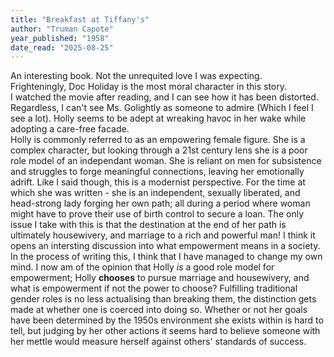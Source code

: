 ```yaml
---
title: "Breakfast at Tiffany's"
author: "Truman Capote"
year_published: "1958"
date_read: "2025-08-25"
---
```

An interesting book. Not the unrequited love I was expecting.
<br/>
Frighteningly, Doc Holiday is the most moral character in this story.
<br/>
I watched the movie after reading, and I can see how it has been distorted. Regardless, I can't see Ms. Golightly as someone to admire (Which I feel I see a lot). 
Holly seems to be adept at wreaking havoc in her wake while adopting a care-free facade.
<br/>
Holly is commonly referred to as an empowering female figure. She is a complex character, but looking through a 21st century lens she is a poor role model of an independant woman.
 She is reliant on men for subsistence and struggles to forge meaningful connections, leaving her emotionally adrift. Like I said though, this is a modernist perspective. 
 For the time at which she was written - she is an independent, sexually liberated, and head-strong lady forging her own path; all during a period where woman might have to prove their use of birth control to secure a loan. 
 The only issue I take with this is that the destination at the end of her path is ultimately housewivery, and marriage to a rich and powerful man! I think it opens an intersting discussion into what empowerment means in a society. 
 <br/>
 In the process of writing this, I think that I have managed to change my own mind. I now am of the opinion that Holly _is_ a good role model for empowerment; 
 Holly **chooses** to pursue marriage and housewivery, and what is empowerment if not the power to choose? Fulfilling traditional gender roles is no less actualising than breaking them, 
 the distinction gets made at whether one is coerced into doing so. Whether or not her goals have been determined by the 1950s environment she exists within is hard to tell, but judging by her other actions it seems hard to believe 
 someone with her mettle would measure herself against others' standards of success.
